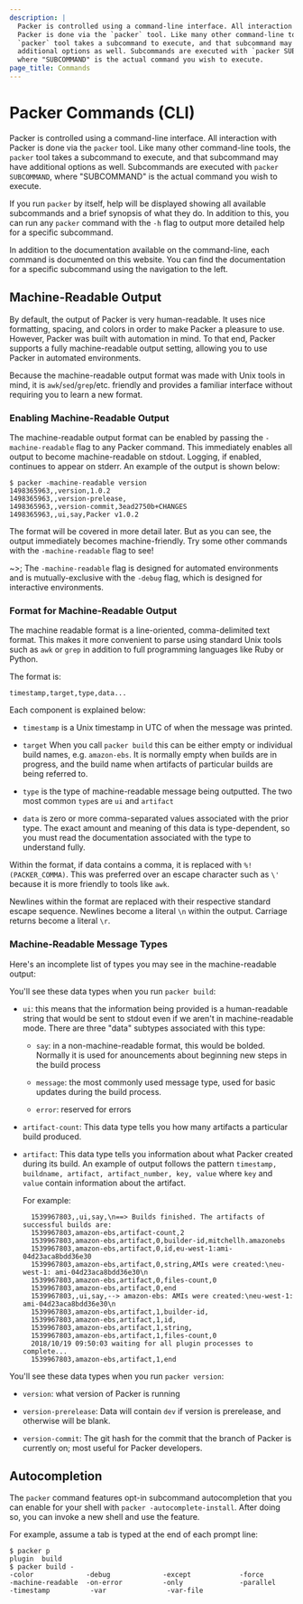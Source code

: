 ```yaml
---
description: |
  Packer is controlled using a command-line interface. All interaction with
  Packer is done via the `packer` tool. Like many other command-line tools, the
  `packer` tool takes a subcommand to execute, and that subcommand may have
  additional options as well. Subcommands are executed with `packer SUBCOMMAND`,
  where "SUBCOMMAND" is the actual command you wish to execute.
page_title: Commands
---
```


# Packer Commands (CLI)

Packer is controlled using a command-line interface. All interaction with
Packer is done via the `packer` tool. Like many other command-line tools, the
`packer` tool takes a subcommand to execute, and that subcommand may have
additional options as well. Subcommands are executed with `packer SUBCOMMAND`,
where "SUBCOMMAND" is the actual command you wish to execute.

If you run `packer` by itself, help will be displayed showing all available
subcommands and a brief synopsis of what they do. In addition to this, you can
run any `packer` command with the `-h` flag to output more detailed help for a
specific subcommand.

In addition to the documentation available on the command-line, each command is
documented on this website. You can find the documentation for a specific
subcommand using the navigation to the left.

## Machine-Readable Output

By default, the output of Packer is very human-readable. It uses nice
formatting, spacing, and colors in order to make Packer a pleasure to use.
However, Packer was built with automation in mind. To that end, Packer supports
a fully machine-readable output setting, allowing you to use Packer in
automated environments.

Because the machine-readable output format was made with Unix tools in mind, it
is `awk`/`sed`/`grep`/etc. friendly and provides a familiar interface without
requiring you to learn a new format.

### Enabling Machine-Readable Output

The machine-readable output format can be enabled by passing the
`-machine-readable` flag to any Packer command. This immediately enables all
output to become machine-readable on stdout. Logging, if enabled, continues to
appear on stderr. An example of the output is shown below:

```shell-session
$ packer -machine-readable version
1498365963,,version,1.0.2
1498365963,,version-prelease,
1498365963,,version-commit,3ead2750b+CHANGES
1498365963,,ui,say,Packer v1.0.2
```

The format will be covered in more detail later. But as you can see, the output
immediately becomes machine-friendly. Try some other commands with the
`-machine-readable` flag to see!

~>; The `-machine-readable` flag is designed for automated environments and
is mutually-exclusive with the `-debug` flag, which is designed for interactive
environments.

### Format for Machine-Readable Output

The machine readable format is a line-oriented, comma-delimited text format.
This makes it more convenient to parse using standard Unix tools such as `awk`
or `grep` in addition to full programming languages like Ruby or Python.

The format is:

```text
timestamp,target,type,data...
```

Each component is explained below:

- `timestamp` is a Unix timestamp in UTC of when the message was printed.

- `target` When you call `packer build` this can be either empty or
  individual build names, e.g. `amazon-ebs`. It is normally empty when builds
  are in progress, and the build name when artifacts of particular builds are
  being referred to.

- `type` is the type of machine-readable message being outputted. The two
  most common `type`s are `ui` and `artifact`

- `data` is zero or more comma-separated values associated with the prior
  type. The exact amount and meaning of this data is type-dependent, so you
  must read the documentation associated with the type to understand fully.

Within the format, if data contains a comma, it is replaced with
`%!(PACKER_COMMA)`. This was preferred over an escape character such as `\'`
because it is more friendly to tools like `awk`.

Newlines within the format are replaced with their respective standard escape
sequence. Newlines become a literal `\n` within the output. Carriage returns
become a literal `\r`.

### Machine-Readable Message Types

Here's an incomplete list of types you may see in the machine-readable output:

You'll see these data types when you run `packer build`:

- `ui`: this means that the information being provided is a human-readable
  string that would be sent to stdout even if we aren't in machine-readable
  mode. There are three "data" subtypes associated with this type:

  - `say`: in a non-machine-readable format, this would be bolded. Normally
    it is used for anouncements about beginning new steps in the build
    process

  - `message`: the most commonly used message type, used for basic updates
    during the build process.

  - `error`: reserved for errors

- `artifact-count`: This data type tells you how many artifacts a particular
  build produced.

- `artifact`: This data type tells you information about what Packer created
  during its build. An example of output follows the pattern
  `timestamp, buildname, artifact, artifact_number, key, value` where `key`
  and `value` contain information about the artifact.

  For example:

  ```text
    1539967803,,ui,say,\n==> Builds finished. The artifacts of successful builds are:
    1539967803,amazon-ebs,artifact-count,2
    1539967803,amazon-ebs,artifact,0,builder-id,mitchellh.amazonebs
    1539967803,amazon-ebs,artifact,0,id,eu-west-1:ami-04d23aca8bdd36e30
    1539967803,amazon-ebs,artifact,0,string,AMIs were created:\neu-west-1: ami-04d23aca8bdd36e30\n
    1539967803,amazon-ebs,artifact,0,files-count,0
    1539967803,amazon-ebs,artifact,0,end
    1539967803,,ui,say,--> amazon-ebs: AMIs were created:\neu-west-1: ami-04d23aca8bdd36e30\n
    1539967803,amazon-ebs,artifact,1,builder-id,
    1539967803,amazon-ebs,artifact,1,id,
    1539967803,amazon-ebs,artifact,1,string,
    1539967803,amazon-ebs,artifact,1,files-count,0
    2018/10/19 09:50:03 waiting for all plugin processes to complete...
    1539967803,amazon-ebs,artifact,1,end
  ```

You'll see these data types when you run `packer version`:

- `version`: what version of Packer is running

- `version-prerelease`: Data will contain `dev` if version is prerelease, and
  otherwise will be blank.

- `version-commit`: The git hash for the commit that the branch of Packer is
  currently on; most useful for Packer developers.

## Autocompletion

The `packer` command features opt-in subcommand autocompletion that you can
enable for your shell with `packer -autocomplete-install`. After doing so, you
can invoke a new shell and use the feature.

For example, assume a tab is typed at the end of each prompt line:

```shell-session
$ packer p
plugin  build
$ packer build -
-color             -debug             -except            -force             -machine-readable  -on-error          -only              -parallel          -timestamp          -var               -var-file
```
